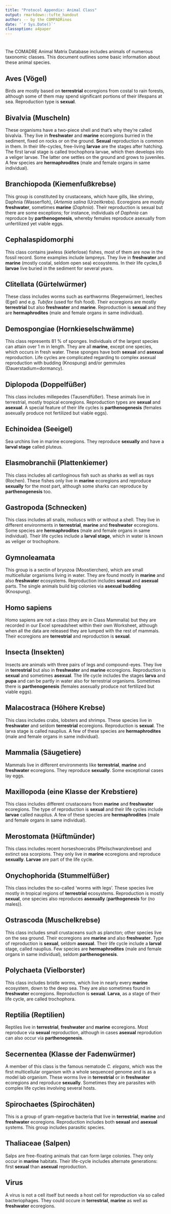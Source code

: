 ```yaml
---
title: "Protocol Appendix: Animal Class"
output: rmarkdown::tufte_handout
author: -- by the COMPADRinos
date: '`r Sys.Date()`'
classoption: a4paper
---
```


#

The COMADRE Animal Matrix Database includes animals of numerous taxonomic classes. This document outlines some basic information about these animal species.

## Aves (Vögel)

Birds are mostly based on **terrestrial** ecoregions from costal to rain forests, although some of them may spend significant portions of their lifespans at sea. Reproduction type is **sexual**.

\begin{marginfigure}
\includegraphics[width=.8\marginparwidth]{classimages/image1.jpeg}
\caption{\emph{Larus argentatus} – Silbermöwe}
\end{marginfigure}

## Bivalvia (Muscheln)

These organisms have a two-piece shell and that’s why they’re called bivalvia. They live in **freshwater** and **marine** ecoregions burried in the sediment, fixed on rocks or on the ground. **Sexual** reproduction is common in them. In their life-cycles, free-living **larvae** are the stages after hatching. The first larval stage is called trochophora larvae, which then develops into a veliger larvae. The latter one settles on the ground and grows to juveniles. A few species are **hermaphrodites** (male and female organs in same individual).

\begin{marginfigure}
\includegraphics[width=.8\marginparwidth]{classimages/image2.jpeg}
\caption{\emph{Cerastoderma edule} - Herzmuschel}
\end{marginfigure}

## Branchiopoda (Kiemenfußkrebse)

This group is constituted by crustaceans, which have gills, like shrimp, Daphnia (Wasserfloh), *{Artemia salina* (Urzeitkrebs). Ecoregions are mostly **freshwater**, sometimes **marine** (*Daphnia*). Their reproduction is sexual but there are some exceptions; for instance, individuals of *Daphnia* can reproduce by **parthenogenesis**, whereby females reproduce asexually from unfertilized yet viable eggs. 

\begin{marginfigure}
\includegraphics[width=.8\marginparwidth]{classimages/image3.jpeg}
\caption{\emph{Daphnia} sp. - Wasserfloh}

\end{marginfigure}



## Cephalaspidomorphi

This class contains jawless (kieferlose) fishes, most of them are now in the fossil record. Some examples include lampreys. They live in **freshwater** and **marine** (mostly costal, seldom open sea) ecosystems. In their life cycles,ß **larvae** live buried in the sediment for several years.

\begin{marginfigure}
\includegraphics[width=.8\marginparwidth]{classimages/image4.jpeg}
\caption{Lamprey - Neunauge}
\end{marginfigure}



## Clitellata (Gürtelwürmer)

These class includes worms such as earthworms (Regenwürmer), leeches (Egel) and e.g. *Tubifex* (used for fish food). Their ecoregions are mostly **terrestrial** but also **freshwater** and **marine**. Reproduction is **sexual** and they are **hermaphrodites** (male and female organs in same individual).

\begin{marginfigure}
\includegraphics[width=.8\marginparwidth]{classimages/image5.jpeg}
\caption{\emph{Tubifex} sp.}
\end{marginfigure}


## Demospongiae (Hornkieselschwämme)

This class represents 81 % of sponges. Individuals of the largest species can attain over 1 m in length. They are all **marine**, except one species, which occurs in fresh water. These sponges have both **sexual** and **asexual** reproduction. Life cycles are complicated regarding to complex asexual reproduction with budding (Knospung) and/or gemmules (Dauerstadium=dormancy).

\begin{marginfigure}
\includegraphics[width=.8\marginparwidth]{classimages/image6.jpeg}
\caption{\emph{Spongia officinalis} - Badeschwamm}
\end{marginfigure}

## Diplopoda (Doppelfüßer)

This class includes millepedes (Tausendfüßer). These animals live in terrestrial, mostly tropical ecoregions. Reproduction types are **sexual** and **asexual**. A special feature of their life cycles is **parthenogenesis** (females asexually produce not fertilized but viable eggs).

\begin{marginfigure}
\includegraphics[width=.8\marginparwidth]{classimages/image7.jpeg}
\caption{Millipede}
\end{marginfigure}

## Echinoidea (Seeigel)

Sea urchins live in marine ecoregions. They reproduce **sexually** and have a **larval stage** called pluteus.


\begin{marginfigure}
\includegraphics[width=.8\marginparwidth]{classimages/image8.jpeg}
\caption{\emph{Sphaerechinus granularis}}
\end{marginfigure}

## Elasmobranchii (Plattenkiemer)

This class includes all cartiloginous fish such as sharks as well as rays (Rochen). These fishes only live in **marine** ecoregions and reproduce **sexually** for the most part, although some sharks can reproduce by **parthenogenesis** too.

\begin{marginfigure}
\includegraphics[width=.8\marginparwidth]{classimages/image9.jpeg}
\caption{\emph{Carcharodon carcharias}}
\end{marginfigure}

## Gastropoda (Schnecken)

This class includes all snails, molluscs with or without a shell. They live in different environments in **terrestrial**, **marine** and **freshwater** ecoregions. Some species are **hermaphrodites** (male and female organs in same individual). Their life cycles include a **larval stage**, which in water is known as veliger or trochophore.


\begin{marginfigure}
\includegraphics[width=.8\marginparwidth]{classimages/image10.jpeg}
\caption{\emph{Helix pomatia} - Weinbergschnecke}
\end{marginfigure}


## Gymnoleamata 

This group is a sectin of bryozoa (Moostierchen), which are small multicellular organisms living in water. They are found mostly in **marine** and also **freshwater** ecosystems. Reproduction includes **sexual** and **asexual** parts. The single animals build big colonies via **asexual budding** (Knospung).

\begin{marginfigure}
\includegraphics[width=.8\marginparwidth]{classimages/image11.jpeg}
\caption{\emph{Flustra foliaceae} colony}
\end{marginfigure}

## Homo sapiens

Homo sapiens are not a class (they are in Class Mammalia) but they are recorded in our Excel spreadsheet within their own Worksheet, although when all the data are released they are lumped with the rest of mammals. Their ecoregions are **terrestrial** and reproduction is **sexual**.

\begin{marginfigure}
\includegraphics[width=.8\marginparwidth]{classimages/image12.jpeg}
\caption{Mensch}
\end{marginfigure}

## Insecta (Insekten)

Insects are animals with three pairs of legs and compound-eyes. They live in **terrestrial** but also in **freshwater** and **marine** ecoregions. Reproduction is **sexual** and sometimes **asexual**. The life cycle includes the stages **larva** and **pupa** and can be partly in water also for terrestrial organisms. Sometimes there is **parthenogenesis** (females asexually produce not fertilized but viable eggs).

\begin{marginfigure}
\includegraphics[width=.8\marginparwidth]{classimages/image13.jpeg}
\caption{\emph{Curcoinolidae} - Rüssekäfer}
\end{marginfigure}

## Malacostraca (Höhere Krebse)

This class includes crabs, lobsters and shrimps. These species live in **freshwater** and seldom **terrestrial** ecoregions. Reproduction is **sexual**. The larva stage is called nauplius. A few of these species are **hermaphrodites** (male and female organs in same individual).


\begin{marginfigure}
\includegraphics[width=.8\marginparwidth]{classimages/image14.jpeg}
\caption{\emph{Cancer pargurus} - Taschenkrebs}
\end{marginfigure}

## Mammalia (Säugetiere)

Mammals live in different environments like **terrestrial**, **marine** and **freshwater** ecoregions. They reproduce **sexually**. Some exceptional cases lay eggs.


\begin{marginfigure}
\includegraphics[width=.8\marginparwidth]{classimages/image15.jpeg}
\caption{\emph{Lotra provocax} - Flussotter}
\end{marginfigure}

## Maxillopoda (eine Klasse der Krebstiere)

This class includes different crustaceans from **marine** and **freshwater** ecoregions. The type of reproduction is **sexual** and their life cycles include **larvae** called nauplius. A few of these species are **hermaphrodites** (male and female organs in same individual).


\begin{marginfigure}
\includegraphics[width=.8\marginparwidth]{classimages/image16.jpeg}
\caption{Balinidae - Seepocken}
\end{marginfigure}

## Merostomata (Hüftmünder)

This class includes recent horseshoecrabs (Pfeilschwanzkrebse) and extinct sea scorpions. They only live in **marine** ecoregions and reproduce **sexually**. **Larvae** are part of the life cycle.


\begin{marginfigure}
\includegraphics[width=.8\marginparwidth]{classimages/image17.jpeg}
\caption{\emph{Limolus polyphemus} - Pfeilschwanzkrebs}
\end{marginfigure}

## Onychophorida (Stummelfüßer)

This class includes the so-called ‘worms with legs’. These species live mostly in tropical regions of **terrestrial** ecosystems. Reproduction is mostly **sexual**, one species also reproduces **asexually** (**parthogenesis** for \emph{Epiperiatus imthurni} (no males)).


\begin{marginfigure}
\includegraphics[width=.8\marginparwidth]{classimages/image18.jpeg}
\caption{\emph{Eoperipatus totoro}}
\end{marginfigure}

## Ostrascoda (Muschelkrebse)

This class includes small crustaceans such as plancton; other species live on the sea ground. Their ecoregions are **marine** and also **freshwater**. Type of reproduction is **sexual**, seldom **asexual**. Their life cycle include a **larval** stage, called nauplius. Few species are **hermaphrodites** (male and female organs in same individual), seldom **parthenogenesis**.


\begin{marginfigure}
\includegraphics[width=.8\marginparwidth]{classimages/image19.jpeg}
\caption{An ostracod}
\end{marginfigure}

## Polychaeta (Vielborster)

This class includes bristle worms, which live in nearly every **marine** ecosystem, down to the deep sea. They are also sometimes found in **freshwater** ecoregions. Reproduction is **sexual**. **Larva**, as a stage of their life cycle, are called trochophora. 


\begin{marginfigure}
\includegraphics[width=.8\marginparwidth]{classimages/image20.jpeg}
\caption{Worm}
\end{marginfigure}


## Reptilia (Reptilien)

Reptiles live in **terrestrial**, **freshwater** and **marine** ecoregions. Most reproduce via **sexual** reproduction, although in cases **asexual** reprodution can also occur via **parthenogenesis**.

\begin{marginfigure}
\includegraphics[width=.8\marginparwidth]{classimages/image21.jpeg}
\caption{\emph{Batagur baska} – Batagur-Schildkröte}
\end{marginfigure}

## Secernentea (Klasse der Fadenwürmer)

A member of this class is the famous nematode *C. elegans*, which was the first multicellular organism with a whole sequenced genome and is as a model lab organism. These worms live in **terrestrial** or in **freshwater** ecoregions and reproduce **sexually**. Sometimes they are parasites with complex life cycles involving several hosts. 


\begin{marginfigure}
\includegraphics[width=.8\marginparwidth]{classimages/image22.jpeg}
\caption{\emph{Caenorhabditis elegans}}
\end{marginfigure}

## Spirochaetes (Spirochäten)

This is a group of gram-negative bacteria that live in **terrestrial**, **marine** and **freshwater** ecoregions. Reproduction includes both **sexual** and **asexual** systems. This group includes parasitic species.

\begin{marginfigure}
\includegraphics[width=.8\marginparwidth]{classimages/image23.jpeg}
\caption{spirochaete}

\end{marginfigure}

## Thaliaceae (Salpen)

Salps are free-floating animals that can form large colonies. They only occur in **marine** habitats. Their life-cycle includes alternate generations: first **sexual** than **asexual** reproduction.


\begin{marginfigure}
\includegraphics[width=.8\marginparwidth]{classimages/image24.jpeg}
\caption{\emph{Pegea confoederata} colony}
\end{marginfigure}

## Virus

A virus is not a cell itself but needs a host cell for reproduction via so called bacteriophages. They could occure in **terrestrial**, **marine** as well as **freshwater** ecoregions.


\begin{marginfigure}
\includegraphics[width=.8\marginparwidth]{classimages/image25.jpeg}
\caption{Virus}
\end{marginfigure}
